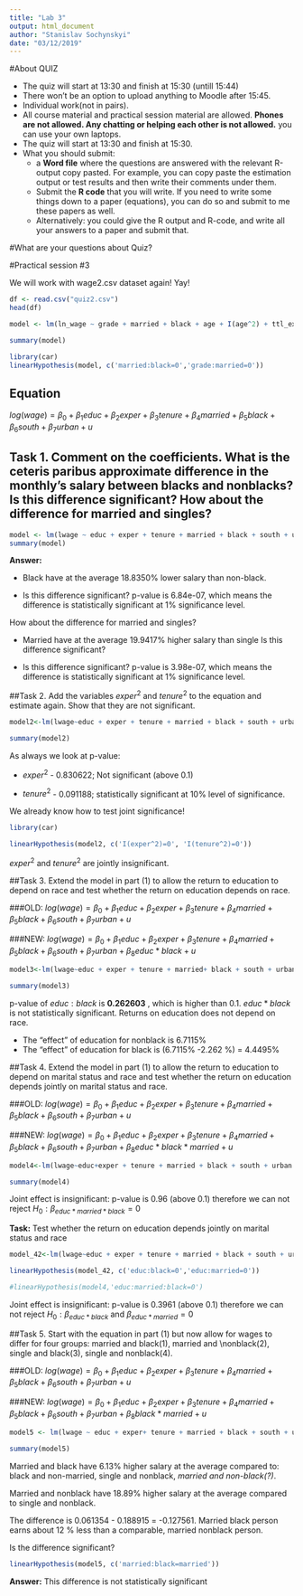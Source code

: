 ```yaml
---
title: "Lab 3"
output: html_document
author: "Stanislav Sochynskyi"
date: "03/12/2019"
---
```

#About QUIZ

* The quiz will start at 13:30 and finish at 15:30 (untill 15:44)
* There won't be an option to upload anything to Moodle after 15:45.
* Individual work(not in pairs). 
* All course material and practical session material are allowed. **Phones are not allowed. Any chatting or helping each other is not allowed.** you can use your own laptops. 
* The quiz will start at 13:30 and finish at 15:30.
* What you should submit: 
    + a **Word file** where the questions are answered with the relevant R-output copy pasted. For example, you can copy paste the estimation output or test results and then write their comments under them. 
    + Submit the **R code** that you will write. If you need to write some things down to a paper (equations), you can do so and submit to me these papers as well. 
    + Alternatively: you could give the R output and R-code, and write all your answers to a paper and submit that.
    
#What are your questions about Quiz?

#Practical session #3

We will work with wage2.csv dataset again! Yay!
```r
df <- read.csv("quiz2.csv")
head(df)
```
```r
model <- lm(ln_wage ~ grade + married + black + age + I(age^2) + ttl_exp + I(ttl_exp^2) + married*black + married*grade, data = df)

summary(model)
```


```r
library(car)
linearHypothesis(model, c('married:black=0','grade:married=0'))
```


## Equation

$log(wage) = \beta_{0} + \beta_{1}educ + \beta_{2}exper + \beta_{3}tenure + \beta_{4}married + \beta_{5}black + \beta_{6}south + \beta_{7}urban + u$

## Task 1. Comment on the coefficients. What is the ceteris paribus approximate difference in the monthly's salary between blacks and nonblacks? Is this difference significant? How about the difference for married and singles?

```r
model <- lm(lwage ~ educ + exper + tenure + married + black + south + urban, data = df_wage)
summary(model)
```
**Answer:**

* Black have at the average 18.8350% lower salary than non-black.

* Is this difference significant? p-value is 6.84e-07, which means the difference is statistically significant at 1% significance level.

How about the difference for married and singles?

* Married have at the average 19.9417% higher salary than single
Is this difference significant?

* Is this difference significant? p-value is 3.98e-07, which means the difference is statistically significant at 1% significance level.

##Task 2. Add the variables $exper^{2}$ and $tenure^{2}$ to the equation and estimate again. Show that they are not significant.

```r
model2<-lm(lwage~educ + exper + tenure + married + black + south + urban + I(exper^2) + I(tenure^2), data=df_wage)

summary(model2)
```
As always we look at p-value:

- $exper^{2}$ - 0.830622; Not significant (above 0.1)

- $tenure^{2}$ - 0.091188; statistically significant at 10% level of significance.

We already know how to test joint significance!
```r
library(car)

linearHypothesis(model2, c('I(exper^2)=0', 'I(tenure^2)=0'))
```

$exper^{2}$ and $tenure^{2}$ are jointly insignificant.

##Task 3. Extend the model in part (1) to allow the return to education to depend on race and test whether the return on education depends on race.

###OLD:
$log(wage) = \beta_{0} + \beta_{1}educ + \beta_{2}exper + \beta_{3}tenure + \beta_{4}married + \beta_{5}black + \beta_{6}south + \beta_{7}urban + u$

###NEW:
$log(wage) = \beta_{0} + \beta_{1}educ + \beta_{2}exper + \beta_{3}tenure + \beta_{4}married + \beta_{5}black + \beta_{6}south + \beta_{7}urban + \beta_{8}educ*black + u$

```r
model3<-lm(lwage~educ + exper + tenure + married+ black + south + urban + educ*black, data = df_wage)

summary(model3)
```

p-value of $educ:black$ is **0.262603** , which is higher than 0.1. $educ*black$ is not statistically significant. Returns on education does not depend on race.

* The "effect" of education for nonblack is 6.7115%
* The "effect" of education for black is (6.7115% -2.262 %) = 4.4495%

 
##Task 4. Extend the model in part (1) to allow the return to education to depend on marital status and race and test whether the return on education depends jointly on marital status and race.

###OLD:
$log(wage) = \beta_{0} + \beta_{1}educ + \beta_{2}exper + \beta_{3}tenure + \beta_{4}married + \beta_{5}black + \beta_{6}south + \beta_{7}urban + u$

###NEW:
$log(wage) = \beta_{0} + \beta_{1}educ + \beta_{2}exper + \beta_{3}tenure + \beta_{4}married + \beta_{5}black + \beta_{6}south + \beta_{7}urban + \beta_{8}educ*black*married + u$


```r
model4<-lm(lwage~educ+exper + tenure + married + black + south + urban + educ*black*married, data=df_wage)

summary(model4)
```
Joint effect is insignificant: p-value is 0.96 (above 0.1) therefore we can not reject $H_{0}: \beta_{educ*married*black} = 0$

**Task:** Test whether the return on education depends jointly on marital status and race

```r
model_42<-lm(lwage~educ + exper + tenure + married + black + south + urban+ educ*black + educ*married, data=df_wage)

linearHypothesis(model_42, c('educ:black=0','educ:married=0'))

#linearHypothesis(model4,'educ:married:black=0')
```

Joint effect is insignificant: p-value is 0.3961 (above 0.1) therefore we can not reject $H_{0}: \beta_{educ*black}$ and $\beta_{educ*married} = 0$


##Task 5. Start with the equation in part (1) but now allow for wages to differ for four groups: married and black(1), married and \\nonblack(2), single and black(3), single and nonblack(4).

###OLD:
$log(wage) = \beta_{0} + \beta_{1}educ + \beta_{2}exper + \beta_{3}tenure + \beta_{4}married + \beta_{5}black + \beta_{6}south + \beta_{7}urban + u$

###NEW:
$log(wage) = \beta_{0} + \beta_{1}educ + \beta_{2}exper + \beta_{3}tenure + \beta_{4}married + \beta_{5}black + \beta_{6}south + \beta_{7}urban + \beta_{8}black*married + u$

```r
model5 <- lm(lwage ~ educ + exper+ tenure + married + black + south + urban + black*married, data = df_wage)

summary(model5)
```

Married and black have 6.13% higher salary at the average compared to: black and non-married, single and nonblack, *married and non-black(?)*.

Married and nonblack have 18.89% higher salary at the average compared to single and nonblack.

The difference is 0.061354 - 0.188915 = -0.127561. Married black person earns about 12 % less than a comparable, married nonblack person.

Is the difference significant?

```r
linearHypothesis(model5, c('married:black=married'))
```

**Answer:** This difference is not statistically significant
